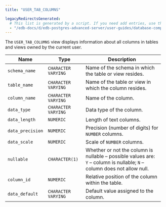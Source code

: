 ```yaml
---
title: "USER_TAB_COLUMNS"

legacyRedirectsGenerated:
  # This list is generated by a script. If you need add entries, use the `legacyRedirects` key.
  - "/edb-docs/d/edb-postgres-advanced-server/user-guides/database-compatibility-for-oracle-developers-catalog-views-guide/13/user_tab_columns.html"
---
```


<div id="user_tab_columns" class="registered_link"></div>

The `USER_TAB_COLUMNS` view displays information about all columns in tables and views owned by the current user.

| Name             | Type                | Description                                                                                                              |
| ---------------- | ------------------- | ------------------------------------------------------------------------------------------------------------------------ |
| `schema_name`    | `CHARACTER VARYING` | Name of the schema in which the table or view resides.                                                                   |
| `table_name`     | `CHARACTER VARYING` | Name of the table or view in which the column resides.                                                                   |
| `column_name`    | `CHARACTER VARYING` | Name of the column.                                                                                                      |
| `data_type`      | `CHARACTER VARYING` | Data type of the column.                                                                                                 |
| `data_length`    | `NUMERIC`           | Length of text columns.                                                                                                  |
| `data_precision` | `NUMERIC`           | Precision (number of digits) for `NUMBER` columns.                                                                       |
| `data_scale`     | `NUMERIC`           | Scale of `NUMBER` columns.                                                                                               |
| `nullable`       | `CHARACTER(1)`      | Whether or not the column is nullable – possible values are: `Y` – column is nullable; `N` – column does not allow null. |
| `column_id`      | `NUMERIC`           | Relative position of the column within the table.                                                                        |
| `data_default`   | `CHARACTER VARYING` | Default value assigned to the column.                                                                                    |
